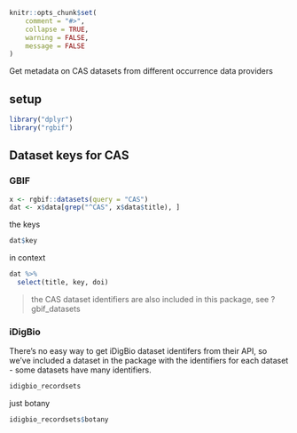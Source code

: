 <!--
%\VignetteEngine{knitr::knitr}
%\VignetteIndexEntry{spplit dataset metadata}
%\VignetteEncoding{UTF-8}
-->

```r
knitr::opts_chunk$set(
	comment = "#>",
	collapse = TRUE,
	warning = FALSE,
	message = FALSE
)
```


Get metadata on CAS datasets from different occurrence data providers

## setup

```r
library("dplyr")
library("rgbif")
```

## Dataset keys for CAS

### GBIF

```r
x <- rgbif::datasets(query = "CAS")
dat <- x$data[grep("^CAS", x$data$title), ]
```

the keys

```r
dat$key
```

in context

```r
dat %>% 
  select(title, key, doi)
```

> the CAS dataset identifiers are also included in this package, see ?gbif_datasets

### iDigBio

There's no easy way to get iDigBio dataset identifers from their API, so we've included
a dataset in the package with the identifiers for each dataset - some datasets have 
many identifiers.

```r
idigbio_recordsets
```

just botany

```r
idigbio_recordsets$botany
```
